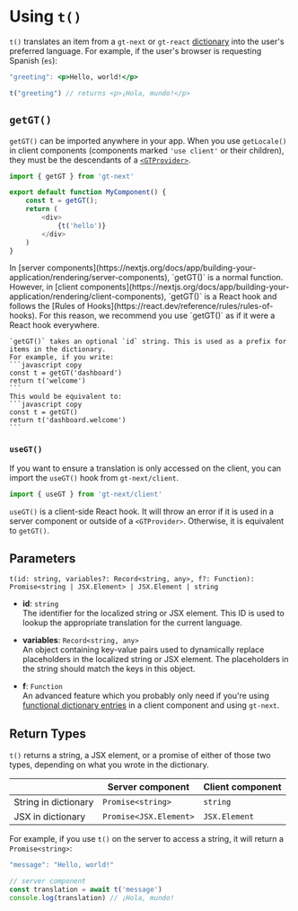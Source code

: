 
# Using `t()`

`t()` translates an item from a `gt-next` or `gt-react` [dictionary](/dictionaries) into the user's preferred language.
For example, if the user's browser is requesting Spanish (`es`):

```jsx
"greeting": <p>Hello, world!</p>
```

```js
t("greeting") // returns <p>¡Hola, mundo!</p>
```

## `getGT()`

`getGT()` can be imported anywhere in your app. When you use `getLocale()` in client components (components marked `'use client'` or their children), they must be the descendants of a [`<GTProvider>`](/gt-next/provider).

```javascript copy
import { getGT } from 'gt-next'

export default function MyComponent() {
    const t = getGT();
    return (
        <div>
            {t('hello')}
        </div>
    )
}
```

<Callout type="warning">
    In [server components](https://nextjs.org/docs/app/building-your-application/rendering/server-components), `getGT()` is a normal function. However, in [client components](https://nextjs.org/docs/app/building-your-application/rendering/client-components), `getGT()` is a React hook and follows the [Rules of Hooks](https://react.dev/reference/rules/rules-of-hooks). 
    For this reason, we recommend you use `getGT()` as if it were a React hook everywhere.
</Callout>

    `getGT()` takes an optional `id` string. This is used as a prefix for items in the dictionary.
    For example, if you write:
    ```javascript copy
    const t = getGT('dashboard')
    return t('welcome')
    ```
    This would be equivalent to:
    ```javascript copy
    const t = getGT()
    return t('dashboard.welcome')
    ```
    

### `useGT()`

If you want to ensure a translation is only accessed on the client, you can import the `useGT()` hook from `gt-next/client`.
```javascript copy
import { useGT } from 'gt-next/client'
```

`useGT()` is a client-side React hook. It will throw an error if it is used in a server component or outside of a `<GTProvider>`. Otherwise, it is equivalent to `getGT()`. 

## Parameters

`t(id: string, variables?: Record<string, any>, f?: Function): Promise<string | JSX.Element> | JSX.Element | string`

- **id**: `string`  
  The identifier for the localized string or JSX element. This ID is used to lookup the appropriate translation for the current language.

- **variables**: `Record<string, any>`  
  An object containing key-value pairs used to dynamically replace placeholders in the localized string or JSX element. The placeholders in the string should match the keys in this object.

- **f**: `Function`  
  An advanced feature which you probably only need if you're using [functional dictionary entries](/dictionaries#functions) in a client component and using `gt-next`.

## Return Types

`t()` returns a string, a JSX element, or a promise of either of those two types, depending on what you wrote in the dictionary. 

|          | Server component      | Client component      |
|----------|--------------|--------------|
| String in dictionary  | `Promise<string>` | `string` |
| JSX in dictionary   | `Promise<JSX.Element>` | `JSX.Element` |

For example, if you use `t()` on the server to access a string, it will return a `Promise<string>`:

```js
"message": "Hello, world!"
```

```js copy
// server component
const translation = await t('message')
console.log(translation) // ¡Hola, mundo!
```
